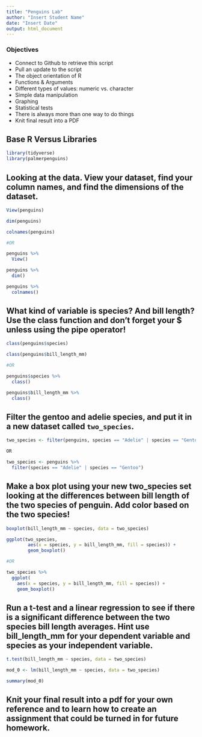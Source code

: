 ```yaml
---
title: "Penguins Lab"
author: "Insert Student Name"
date: "Insert Date"
output: html_document
---
```


### Objectives
- Connect to Github to retrieve this script
- Pull an update to the script
- The object orientation of R
- Functions & Arguments
- Different types of values: numeric vs. character
- Simple data manipulation
- Graphing
- Statistical tests
- There is always more than one way to do things
- Knit final result into a PDF

## Base R Versus Libraries

```r
library(tidyverse)
library(palmerpenguins)
```

## Looking at the data. View your dataset, find your column names, and find the dimensions of the dataset.

```r
View(penguins)

dim(penguins)

colnames(penguins)

#OR

penguins %>% 
  View()

penguins %>% 
  dim()

penguins %>% 
  colnames()

```

## What kind of variable is species?  And bill length? Use the class function and don't forget your $ unless using the pipe operator!

```r
class(penguins$species)

class(penguins$bill_length_mm)

#OR 

penguins$species %>% 
  class()

penguins$bill_length_mm %>% 
  class()
```


## Filter the gentoo and adelie species, and put it in a new dataset called `two_species`.

```r
two_species <- filter(penguins, species == "Adelie" | species == "Gentoo")

OR 

two_species <- penguins %>% 
  filter(species == "Adelie" | species == "Gentoo")
```

## Make a box plot using your new two_species set looking at the differences between bill length of the two species of penguin. Add color based on the two species!

```r
boxplot(bill_length_mm ~ species, data = two_species) 

ggplot(two_species, 
        aes(x = species, y = bill_length_mm, fill = species)) +
        geom_boxplot()

#OR 

two_species %>% 
  ggplot(
    aes(x = species, y = bill_length_mm, fill = species)) + 
    geom_boxplot()
```

## Run a t-test and a linear regression to see if there is a significant difference between the two species bill length averages. Hint use bill_length_mm for your dependent variable and species as your independent variable. 

```r
t.test(bill_length_mm ~ species, data = two_species)

mod_0 <- lm(bill_length_mm ~ species, data = two_species)

summary(mod_0)
```

## Knit your final result into a pdf for your own reference and to learn how to create an assignment that could be turned in for future homework.